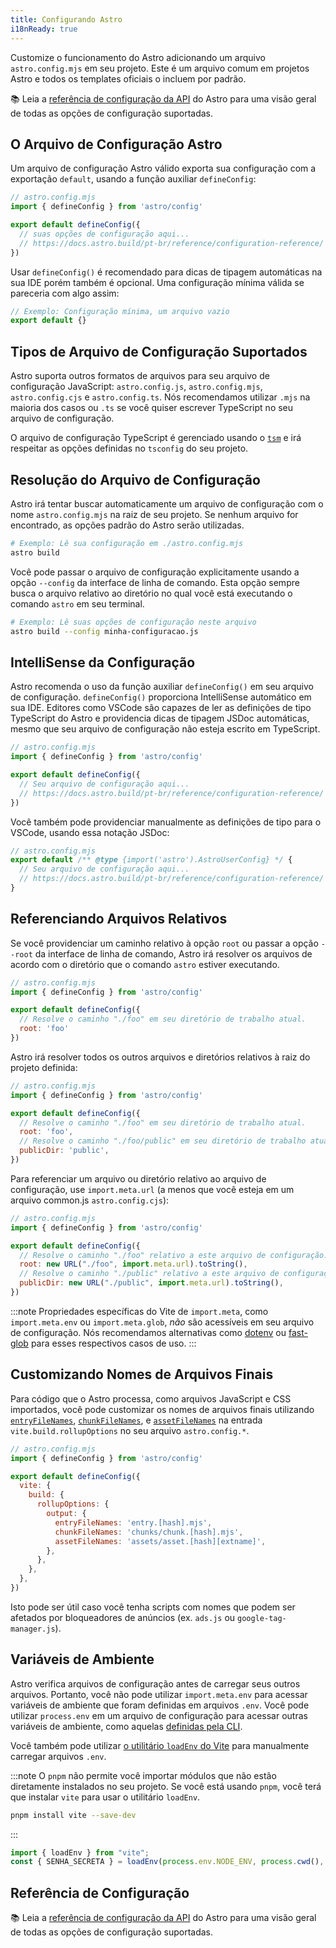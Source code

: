 ```yaml
---
title: Configurando Astro
i18nReady: true
---
```


Customize o funcionamento do Astro adicionando um arquivo `astro.config.mjs` em seu projeto. Este é um arquivo comum em projetos Astro e todos os templates oficiais o incluem por padrão.

📚 Leia a [referência de configuração da API](/pt-br/reference/configuration-reference/) do Astro para uma visão geral de todas as opções de configuração suportadas.
## O Arquivo de Configuração Astro

Um arquivo de configuração Astro válido exporta sua configuração com a exportação `default`, usando a função auxiliar `defineConfig`:

```js
// astro.config.mjs
import { defineConfig } from 'astro/config'

export default defineConfig({
  // suas opções de configuração aqui...
  // https://docs.astro.build/pt-br/reference/configuration-reference/
})
```

Usar `defineConfig()` é recomendado para dicas de tipagem automáticas na sua IDE porém também é opcional. Uma configuração mínima válida se pareceria com algo assim:

```js title="astro.config.mjs"
// Exemplo: Configuração mínima, um arquivo vazio
export default {}
```

## Tipos de Arquivo de Configuração Suportados

Astro suporta outros formatos de arquivos para seu arquivo de configuração JavaScript: `astro.config.js`, `astro.config.mjs`, `astro.config.cjs` e `astro.config.ts`. Nós recomendamos utilizar `.mjs` na maioria dos casos ou `.ts` se você quiser escrever TypeScript no seu arquivo de configuração.

O arquivo de configuração TypeScript é gerenciado usando o [`tsm`](https://github.com/lukeed/tsm) e irá respeitar as opções definidas no `tsconfig` do seu projeto.
## Resolução do Arquivo de Configuração

Astro irá tentar buscar automaticamente um arquivo de configuração com o nome `astro.config.mjs` na raiz de seu projeto. Se nenhum arquivo for encontrado, as opções padrão do Astro serão utilizadas.

```bash
# Exemplo: Lê sua configuração em ./astro.config.mjs
astro build
```

Você pode passar o arquivo de configuração explicitamente usando a opção `--config` da interface de linha de comando. Esta opção sempre busca o arquivo relativo ao diretório no qual você está executando o comando `astro` em seu terminal.

```bash
# Exemplo: Lê suas opções de configuração neste arquivo
astro build --config minha-configuracao.js
```

## IntelliSense da Configuração

Astro recomenda o uso da função auxiliar `defineConfig()` em seu arquivo de configuração. `defineConfig()` proporciona IntelliSense automático em sua IDE. Editores como VSCode são capazes de ler as definições de tipo TypeScript do Astro e providencia dicas de tipagem JSDoc automáticas, mesmo que seu arquivo de configuração não esteja escrito em TypeScript.

```js 
// astro.config.mjs
import { defineConfig } from 'astro/config'

export default defineConfig({
  // Seu arquivo de configuração aqui...
  // https://docs.astro.build/pt-br/reference/configuration-reference/
})
```

Você também pode providenciar manualmente as definições de tipo para o VSCode, usando essa notação JSDoc:

```js
// astro.config.mjs
export default /** @type {import('astro').AstroUserConfig} */ {
  // Seu arquivo de configuração aqui...
  // https://docs.astro.build/pt-br/reference/configuration-reference/
}
```

## Referenciando Arquivos Relativos

Se você providenciar um caminho relativo à opção `root` ou passar a opção `--root` da interface de linha de comando, Astro irá resolver os arquivos de acordo com o diretório que o comando `astro` estiver executando.

```js
// astro.config.mjs
import { defineConfig } from 'astro/config'

export default defineConfig({
  // Resolve o caminho "./foo" em seu diretório de trabalho atual.
  root: 'foo'
})
```

Astro irá resolver todos os outros arquivos e diretórios relativos à raiz do projeto definida:

```js
// astro.config.mjs
import { defineConfig } from 'astro/config'

export default defineConfig({
  // Resolve o caminho "./foo" em seu diretório de trabalho atual.
  root: 'foo',
  // Resolve o caminho "./foo/public" em seu diretório de trabalho atual.
  publicDir: 'public',
})
```

Para referenciar um arquivo ou diretório relativo ao arquivo de configuração, use `import.meta.url` (a menos que você esteja em um arquivo common.js `astro.config.cjs`):

```js "import.meta.url"
// astro.config.mjs
import { defineConfig } from 'astro/config'

export default defineConfig({
  // Resolve o caminho "./foo" relativo a este arquivo de configuração.
  root: new URL("./foo", import.meta.url).toString(),
  // Resolve o caminho "./public" relativo a este arquivo de configuração.
  publicDir: new URL("./public", import.meta.url).toString(),
})
```

:::note
Propriedades específicas do Vite de `import.meta`, como `import.meta.env` ou `import.meta.glob`, _não_ são acessíveis em seu arquivo de configuração. Nós recomendamos alternativas como [dotenv](https://github.com/motdotla/dotenv) ou [fast-glob](https://github.com/mrmlnc/fast-glob) para esses respectivos casos de uso.
:::

## Customizando Nomes de Arquivos Finais

Para código que o Astro processa, como arquivos JavaScript e CSS importados, você pode customizar os nomes de arquivos finais utilizando [`entryFileNames`](https://rollupjs.org/guide/en/#outputentryfilenames), [`chunkFileNames`](https://rollupjs.org/guide/en/#outputchunkfilenames), e [`assetFileNames`](https://rollupjs.org/guide/en/#outputassetfilenames) na entrada `vite.build.rollupOptions` no seu arquivo `astro.config.*`.

```js ins={9-11}
// astro.config.mjs
import { defineConfig } from 'astro/config'

export default defineConfig({
  vite: {
    build: {
      rollupOptions: {
        output: {
          entryFileNames: 'entry.[hash].mjs',
          chunkFileNames: 'chunks/chunk.[hash].mjs',
          assetFileNames: 'assets/asset.[hash][extname]',
        },
      },
    },
  },
})
```

Isto pode ser útil caso você tenha scripts com nomes que podem ser afetados por bloqueadores de anúncios (ex. `ads.js` ou `google-tag-manager.js`).

## Variáveis de Ambiente

Astro verifica arquivos de configuração antes de carregar seus outros arquivos. Portanto, você não pode utilizar `import.meta.env` para acessar variáveis de ambiente que foram definidas em arquivos `.env`. 
Você pode utilizar `process.env` em um arquivo de configuração para acessar outras variáveis de ambiente, como aquelas [definidas pela CLI](/pt-br/guides/environment-variables/#usando-a-cli).

Você também pode utilizar [o utilitário `loadEnv` do Vite](https://main.vitejs.dev/config/#using-environment-variables-in-config) para manualmente carregar arquivos `.env`.

:::note
O `pnpm` não permite você importar módulos que não estão diretamente instalados no seu projeto. Se você está usando `pnpm`, você terá que instalar `vite` para usar o utilitário `loadEnv`.
```sh
pnpm install vite --save-dev
```
:::

```js title="astro.config.mjs"
import { loadEnv } from "vite";
const { SENHA_SECRETA } = loadEnv(process.env.NODE_ENV, process.cwd(), "");
```

## Referência de Configuração

📚 Leia a [referência de configuração da API](/pt-br/reference/configuration-reference/) do Astro para uma visão geral de todas as opções de configuração suportadas.

